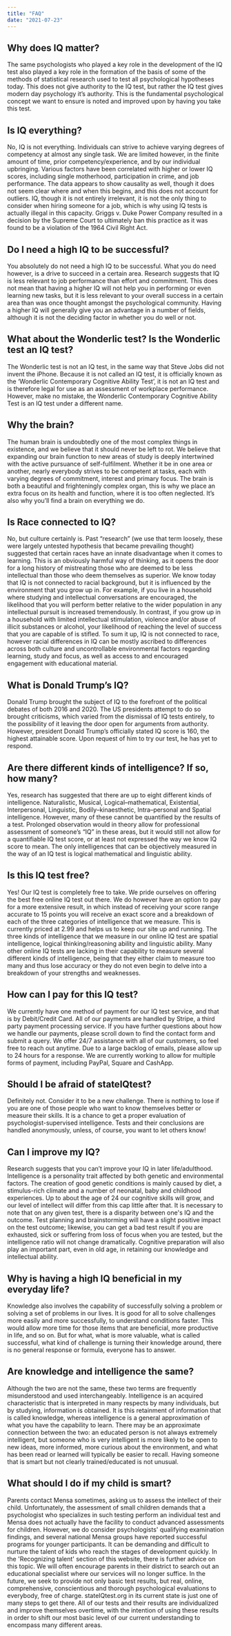 ```yaml
---
title: "FAQ"
date: "2021-07-23"
---
```

## Why does IQ matter?
The same psychologists who played a key role in the development of the IQ test also played a key role in the formation of the basis of some of the methods of statistical research used to test all psychological hypotheses today. This does not give authority to the IQ test, but rather the IQ test gives modern day psychology it’s authority. This is the fundamental psychological concept we want to ensure is noted and improved upon by having you take this test.

## Is IQ everything?
No, IQ is not everything. Individuals can strive to achieve varying degrees of competency at almost any single task. We are limited however, in the finite amount of time, prior competency/experience, and by our individual upbringing. Various factors have been correlated with higher or lower IQ scores, including single motherhood, participation in crime, and job performance. The data appears to show causality as well, though it does not seem clear where and when this begins, and this does not account for outliers. IQ, though it is not entirely irrelevant, it is not the only thing to consider when hiring someone for a job, which is why using IQ tests is actually illegal in this capacity. Griggs v. Duke Power Company resulted in a decision by the Supreme Court to ultimately ban this practice as it was found to be a violation of the 1964 Civil Right Act.

## Do I need a high IQ to be successful?
You absolutely do not need a high IQ to be successful. What you do need however, is a drive to succeed in a certain area. Research suggests that IQ is less relevant to job performance than effort and commitment. This does not mean that having a higher IQ will not help you in performing or even learning new tasks, but it is less relevant to your overall success in a certain area than was once thought amongst the psychological community. Having a higher IQ will generally give you an advantage in a number of fields, although it is not the deciding factor in whether you do well or not.

## What about the Wonderlic test? Is the Wonderlic test an IQ test?
The Wonderlic test is not an IQ test, in the same way that Steve Jobs did not invent the iPhone. Because it is not called an IQ test, it is officially known as the ‘Wonderlic Contemporary Cognitive Ability Test’, it is not an IQ test and is therefore legal for use as an assessment of workplace performance. However, make no mistake, the Wonderlic Contemporary Cognitive Ability Test is an IQ test under a different name.

## Why the brain?
The human brain is undoubtedly one of the most complex things in existence, and we believe that it should never be left to rot. We believe that expanding our brain function to new areas of study is deeply intertwined with the active pursuance of self-fulfilment. Whether it be in one area or another, nearly everybody strives to be competent at tasks, each with varying degrees of commitment, interest and primary focus. The brain is both a beautiful and frighteningly complex organ, this is why we place an extra focus on its health and function, where it is too often neglected. It’s also why you’ll find a brain on everything we do.

## Is Race connected to IQ?
No, but culture certainly is. Past “research” (we use that term loosely, these were largely untested hypothesis that became prevailing thought) suggested that certain races have an innate disadvantage when it comes to learning. This is an obviously harmful way of thinking, as it opens the door for a long history of mistreating those who are deemed to be less intellectual than those who deem themselves as superior. We know today that IQ is not connected to racial background, but it is influenced by the environment that you grow up in. For example, if you live in a household where studying and intellectual conversations are encouraged, the likelihood that you will perform better relative to the wider population in any intellectual pursuit is increased tremendously. In contrast, if you grow up in a household with limited intellectual stimulation, violence and/or abuse of illicit substances or alcohol, your likelihood of reaching the level of success that you are capable of is stifled. To sum it up, IQ is not connected to race, however racial differences in IQ can be mostly ascribed to differences across both culture and uncontrollable environmental factors regarding learning, study and focus, as well as access to and encouraged engagement with educational material.

## What is Donald Trump’s IQ?
Donald Trump brought the subject of IQ to the forefront of the political debates of both 2016 and 2020. The US presidents attempt to do so brought criticisms, which varied from the dismissal of IQ tests entirely, to the possibility of it leaving the door open for arguments from authority. However, president Donald Trump’s officially stated IQ score is 160, the highest attainable score. Upon request of him to try our test, he has yet to respond.

## Are there different kinds of intelligence? If so, how many?
Yes, research has suggested that there are up to eight different kinds of intelligence. Naturalistic, Musical, Logical–mathematical, Existential, Interpersonal, Linguistic, Bodily–kinaesthetic, Intra–personal and Spatial intelligence. However, many of these cannot be quantified by the results of a test. Prolonged observation would in theory allow for professional assessment of someone’s “IQ” in these areas, but it would still not allow for a quantifiable IQ test score, or at least not expressed the way we know IQ score to mean. The only intelligences that can be objectively measured in the way of an IQ test is logical mathematical and linguistic ability.

## Is this IQ test free?
Yes! Our IQ test is completely free to take. We pride ourselves on offering the best free online IQ test out there. We do however have an option to pay for a more extensive result, in which instead of receiving your score range accurate to 15 points you will receive an exact score and a breakdown of each of the three categories of intelligence that we measure. This is currently priced at 2.99 and helps us to keep our site up and running. The three kinds of intelligence that we measure in our online IQ test are spatial intelligence, logical thinking/reasoning ability and linguistic ability. Many other online IQ tests are lacking in their capability to measure several different kinds of intelligence, being that they either claim to measure too many and thus lose accuracy or they do not even begin to delve into a breakdown of your strengths and weaknesses.

## How can I pay for this IQ test?
We currently have one method of payment for our IQ test service, and that is by Debit/Credit Card. All of our payments are handled by Stripe, a third party payment processing service. If you have further questions about how we handle our payments, please scroll down to find the contact form and submit a query. We offer 24/7 assistance with all of our customers, so feel free to reach out anytime. Due to a large backlog of emails, please allow up to 24 hours for a response. We are currently working to allow for multiple forms of payment, including PayPal, Square and CashApp.

## Should I be afraid of stateIQtest?
Definitely not. Consider it to be a new challenge. There is nothing to lose if you are one of those people who want to know themselves better or measure their skills. It is a chance to get a proper evaluation of psychologist-supervised intelligence. Tests and their conclusions are handled anonymously, unless, of course, you want to let others know!

## Can I improve my IQ?
Research suggests that you can’t improve your IQ in later life/adulthood. Intelligence is a personality trait affected by both genetic and environmental factors. The creation of good genetic conditions is mainly caused by diet, a stimulus-rich climate and a number of neonatal, baby and childhood experiences. Up to about the age of 24 our cognitive skills will grow, and our level of intellect will differ from this cap little after that. It is necessary to note that on any given test, there is a disparity between one's IQ and the outcome. Test planning and brainstorming will have a slight positive impact on the test outcome; likewise, you can get a bad test result if you are exhausted, sick or suffering from loss of focus when you are tested, but the intelligence ratio will not change dramatically. Cognitive preparation will also play an important part, even in old age, in retaining our knowledge and intellectual ability.

## Why is having a high IQ beneficial in my everyday life?
Knowledge also involves the capability of successfully solving a problem or solving a set of problems in our lives. It is good for all to solve challenges more easily and more successfully, to understand conditions faster. This would allow more time for those items that are beneficial, more productive in life, and so on. But for what, what is more valuable, what is called successful, what kind of challenge is turning their knowledge around, there is no general response or formula, everyone has to answer.

## Are knowledge and intelligence the same?
Although the two are not the same, these two terms are frequently misunderstood and used interchangeably. Intelligence is an acquired characteristic that is interpreted in many respects by many individuals, but by studying, information is obtained. It is this retainment of information that is called knowledge, whereas intelligence is a general approximation of what you have the capability to learn. There may be an approximate connection between the two: an educated person is not always extremely intelligent, but someone who is very intelligent is more likely to be open to new ideas, more informed, more curious about the environment, and what has been read or learned will typically be easier to recall. Having someone that is smart but not clearly trained/educated is not unusual.

## What should I do if my child is smart?
Parents contact Mensa sometimes, asking us to assess the intellect of their child. Unfortunately, the assessment of small children demands that a psychologist who specializes in such testing perform an individual test and Mensa does not actually have the facility to conduct advanced assessments for children. However, we do consider psychologists' qualifying examination findings, and several national Mensa groups have reported successful programs for younger participants. It can be demanding and difficult to nurture the talent of kids who reach the stages of development quickly. In the 'Recognizing talent' section of this website, there is further advice on this topic. We will often encourage parents in their district to search out an educational specialist where our services will no longer suffice. In the future, we seek to provide not only basic test results, but real, online, comprehensive, conscientious and thorough psychological evaluations to everybody, free of charge. stateIQtest.org in its current state is just one of many steps to get there. All of our tests and their results are individualized and improve themselves overtime, with the intention of using these results in order to shift our most basic level of our current understanding to encompass many different areas.

